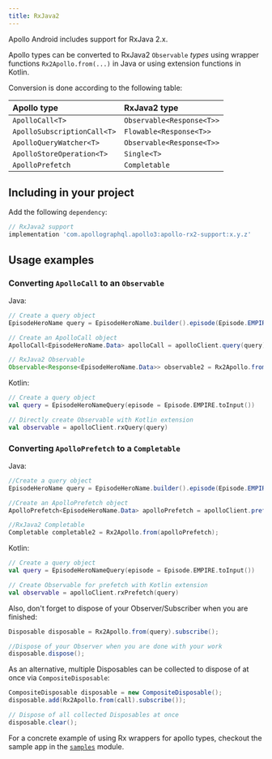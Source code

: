 ```yaml
---
title: RxJava2
---
```


Apollo Android includes support for RxJava 2.x.

Apollo types can be converted to RxJava2 `Observable` *types* using wrapper functions `Rx2Apollo.from(...)` in Java or using extension functions in Kotlin.

Conversion is done according to the following table:

| Apollo type |  RxJava2 type|
| :--- | :--- |
| `ApolloCall<T>` | `Observable<Response<T>>` |
| `ApolloSubscriptionCall<T>` | `Flowable<Response<T>>` |
| `ApolloQueryWatcher<T>` | `Observable<Response<T>>` |
| `ApolloStoreOperation<T>` | `Single<T>` |
| `ApolloPrefetch` | `Completable` |

## Including in your project

Add the following `dependency`:

```groovy
// RxJava2 support
implementation 'com.apollographql.apollo3:apollo-rx2-support:x.y.z'
```

## Usage examples

### Converting `ApolloCall` to an `Observable`

Java:
```java
// Create a query object
EpisodeHeroName query = EpisodeHeroName.builder().episode(Episode.EMPIRE).build();

// Create an ApolloCall object
ApolloCall<EpisodeHeroName.Data> apolloCall = apolloClient.query(query);

// RxJava2 Observable
Observable<Response<EpisodeHeroName.Data>> observable2 = Rx2Apollo.from(apolloCall);
```

Kotlin:
```kotlin
// Create a query object
val query = EpisodeHeroNameQuery(episode = Episode.EMPIRE.toInput())

// Directly create Observable with Kotlin extension
val observable = apolloClient.rxQuery(query)
```


### Converting `ApolloPrefetch` to a `Completable`

Java:
```java
//Create a query object
EpisodeHeroName query = EpisodeHeroName.builder().episode(Episode.EMPIRE).build();

//Create an ApolloPrefetch object
ApolloPrefetch<EpisodeHeroName.Data> apolloPrefetch = apolloClient.prefetch(query);

//RxJava2 Completable
Completable completable2 = Rx2Apollo.from(apolloPrefetch);
```

Kotlin:
```kotlin
// Create a query object
val query = EpisodeHeroNameQuery(episode = Episode.EMPIRE.toInput())

// Create Observable for prefetch with Kotlin extension
val observable = apolloClient.rxPrefetch(query)
```

Also, don't forget to dispose of your Observer/Subscriber when you are finished:
```java
Disposable disposable = Rx2Apollo.from(query).subscribe();

//Dispose of your Observer when you are done with your work
disposable.dispose();
```
As an alternative, multiple Disposables can be collected to dispose of at once via `CompositeDisposable`:
```java
CompositeDisposable disposable = new CompositeDisposable();
disposable.add(Rx2Apollo.from(call).subscribe());

// Dispose of all collected Disposables at once
disposable.clear();
```


For a concrete example of using Rx wrappers for apollo types, checkout the sample app in the [`samples`](https://github.com/apollographql/apollo-android/tree/main/samples) module.
